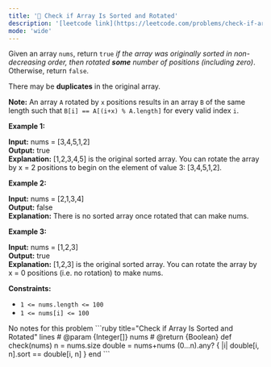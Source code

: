 ```yaml
---
title: '🧩 Check if Array Is Sorted and Rotated'
description: '[leetcode link](https://leetcode.com/problems/check-if-array-is-sorted-and-rotated/description/)'
mode: 'wide'
---
```

<Tabs>
  <Tab title="Question" icon="circle-question" iconType="regular">
    <Card>
      <p>Given an array <code>nums</code>, return <code>true</code><em> if the array was originally sorted in non-decreasing order, then rotated <strong>some</strong> number of positions (including zero)</em>. Otherwise, return <code>false</code>.</p>  <p>There may be <strong>duplicates</strong> in the original array.</p>  <p><strong>Note:</strong> An array <code>A</code> rotated by <code>x</code> positions results in an array <code>B</code> of the same length such that <code>B[i] == A[(i+x) % A.length]</code> for every valid index <code>i</code>.</p>   <p><strong class="example">Example 1:</strong></p>   <strong>Input:</strong> nums = [3,4,5,1,2] <br/> <strong>Output:</strong> true <br/> <strong>Explanation:</strong> [1,2,3,4,5] is the original sorted array. You can rotate the array by x = 2 positions to begin on the element of value 3: [3,4,5,1,2].   <p><strong class="example">Example 2:</strong></p>   <strong>Input:</strong> nums = [2,1,3,4] <br/> <strong>Output:</strong> false <br/> <strong>Explanation:</strong> There is no sorted array once rotated that can make nums.   <p><strong class="example">Example 3:</strong></p>   <strong>Input:</strong> nums = [1,2,3] <br/> <strong>Output:</strong> true <br/> <strong>Explanation:</strong> [1,2,3] is the original sorted array. You can rotate the array by x = 0 positions (i.e. no rotation) to make nums.    <p><strong>Constraints:</strong></p>  <ul>  <li><code>1 &lt;= nums.length &lt;= 100</code></li>  <li><code>1 &lt;= nums[i] &lt;= 100</code></li> </ul> 
    </Card>
  </Tab>
  <Tab title="Solution" icon="lightbulb" iconType="regular" >
    <Card>
      No notes for this problem
    </Card>
  <Expandable title="code">
    <CodeGroup dropdown>
```ruby title="Check if Array Is Sorted and Rotated" lines
# @param {Integer[]} nums
# @return {Boolean}
def check(nums)
  n = nums.size
  double = nums+nums
  (0...n).any? { |i| double[i, n].sort == double[i, n] }
end
```
    </CodeGroup>
  </Expandable>
  </Tab>
</Tabs>
